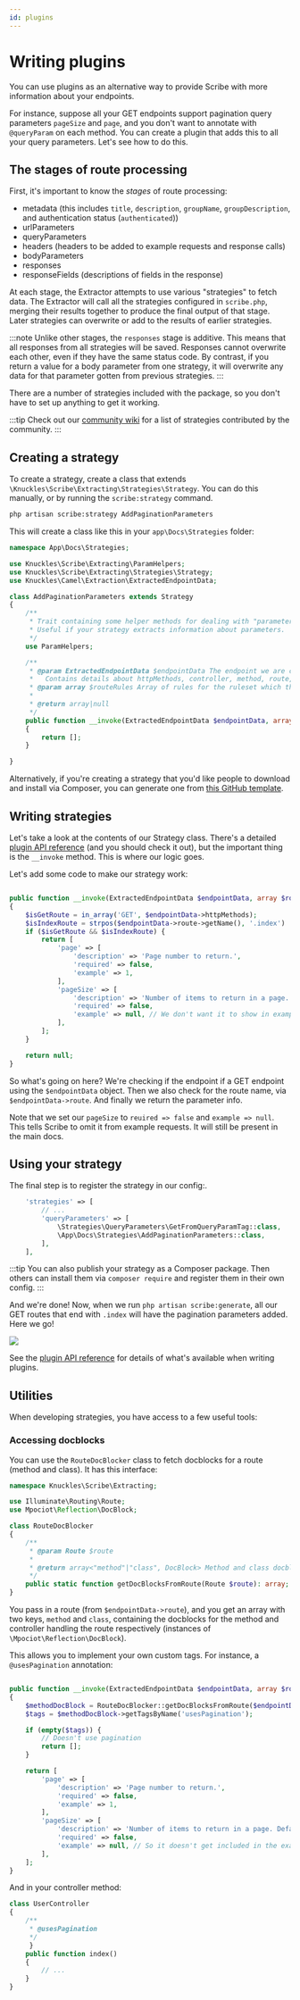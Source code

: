 ```yaml
---
id: plugins
---
```


# Writing plugins
You can use plugins as an alternative way to provide Scribe with more information about your endpoints.

For instance, suppose all your GET endpoints support pagination query parameters `pageSize` and `page`, and you don't want to annotate with `@queryParam` on each method. You can create a plugin that adds this to all your query parameters. Let's see how to do this.

## The stages of route processing
First, it's important to know the _stages_ of route processing:
- metadata (this includes `title`, `description`, `groupName`, `groupDescription`, and authentication status (`authenticated`))
- urlParameters
- queryParameters
- headers (headers to be added to example requests and response calls)
- bodyParameters
- responses
- responseFields (descriptions of fields in the response)

At each stage, the Extractor attempts to use various "strategies" to fetch data. The Extractor will call all the strategies configured in `scribe.php`, merging their results together to produce the final output of that stage. Later strategies can overwrite or add to the results of earlier strategies.

:::note
Unlike other stages, the `responses` stage is additive. This means that all responses from all strategies will be saved. Responses cannot overwrite each other, even if they have the same status code. By contrast, if you return a value for a body parameter from one strategy, it will overwrite any data for that parameter gotten from previous strategies.
:::

There are a number of strategies included with the package, so you don't have to set up anything to get it working.


:::tip
Check out our [community wiki](https://github.com/knuckleswtf/scribe/wiki) for a list of strategies contributed by the community.
:::

## Creating a strategy
To create a strategy, create a class that extends `\Knuckles\Scribe\Extracting\Strategies\Strategy`. You can do this manually, or by running the `scribe:strategy` command.

```bash
php artisan scribe:strategy AddPaginationParameters
```

This will create a class like this in your `app\Docs\Strategies` folder:

```php title="app\Docs\Strategies\AddPaginationParameters.php"
namespace App\Docs\Strategies;

use Knuckles\Scribe\Extracting\ParamHelpers;
use Knuckles\Scribe\Extracting\Strategies\Strategy;
use Knuckles\Camel\Extraction\ExtractedEndpointData;

class AddPaginationParameters extends Strategy
{
    /**
     * Trait containing some helper methods for dealing with "parameters".
     * Useful if your strategy extracts information about parameters.
     */
    use ParamHelpers;

    /**
     * @param ExtractedEndpointData $endpointData The endpoint we are currently processing.
     *   Contains details about httpMethods, controller, method, route, url, etc, as well as already extracted data.
     * @param array $routeRules Array of rules for the ruleset which this route belongs to.
     *
     * @return array|null
     */
    public function __invoke(ExtractedEndpointData $endpointData, array $routeRules = []): ?array
    {
        return [];
    }

}
```

Alternatively, if you're creating a strategy that you'd like people to download and install via Composer, you can generate one from [this GitHub template](https://github.com/knuckleswtf/scribe-plugin-template).

## Writing strategies
Let's take a look at the contents of our Strategy class. There's a detailed [plugin API reference](../reference/plugin-api) (and you should check it out), but the important thing is the `__invoke` method. This is where our logic goes.

Let's add some code to make our strategy work:

```php title="app\Docs\Strategies\AddPaginationParameters.php"

public function __invoke(ExtractedEndpointData $endpointData, array $routeRules = []): ?array
{
    $isGetRoute = in_array('GET', $endpointData->httpMethods);
    $isIndexRoute = strpos($endpointData->route->getName(), '.index') !== false;
    if ($isGetRoute && $isIndexRoute) {
        return [
            'page' => [
                'description' => 'Page number to return.',
                'required' => false,
                'example' => 1,
            ],
            'pageSize' => [
                'description' => 'Number of items to return in a page. Defaults to 10.',
                'required' => false,
                'example' => null, // We don't want it to show in examples
            ],
        ];
    }

    return null;
}
```

So what's going on here? We're checking if the endpoint if a GET endpoint using the `$endpointData` object. Then we also check for the route name, via `$endpointData->route`. And finally we return the parameter info.

Note that we set our `pageSize` to `reuired => false` and `example => null`. This tells Scribe to omit it from example requests. It will still be present in the main docs.

## Using your strategy
The final step is to register the strategy in our config:.

```php {5} title="config/scribe.php"
    'strategies' => [
        // ...
        'queryParameters' => [
            \Strategies\QueryParameters\GetFromQueryParamTag::class,
            \App\Docs\Strategies\AddPaginationParameters::class,
        ],
    ],
```

:::tip
You can also publish your strategy as a Composer package. Then others can install them via `composer require` and register them in their own config.
:::

And we're done! Now, when we run `php artisan scribe:generate`, all our GET routes that end with `.index` will have the pagination parameters added. Here we go!

![](/img/screenshots/plugins.png)

See the [plugin API reference](../reference/plugin-api) for details of what's available when writing plugins.

## Utilities
When developing strategies, you have access to a few useful tools:

### Accessing docblocks
You can use the `RouteDocBlocker` class to fetch docblocks for a route (method and class). It has this interface:

```php
namespace Knuckles\Scribe\Extracting;

use Illuminate\Routing\Route;
use Mpociot\Reflection\DocBlock;

class RouteDocBlocker
{
    /**
     * @param Route $route
     *
     * @return array<"method"|"class", DocBlock> Method and class docblocks
     */
    public static function getDocBlocksFromRoute(Route $route): array;
}
```

You pass in a route (from `$endpointData->route`), and you get an array with two keys, `method` and `class`, containing the docblocks for the method and controller handling the route respectively (instances of `\Mpociot\Reflection\DocBlock`).

This allows you to implement your own custom tags. For instance, a `@usesPagination` annotation:

```php

public function __invoke(ExtractedEndpointData $endpointData, array $routeRules = []): ?array
{
    $methodDocBlock = RouteDocBlocker::getDocBlocksFromRoute($endpointData->route)['method'];
    $tags = $methodDocBlock->getTagsByName('usesPagination');

    if (empty($tags)) {
        // Doesn't use pagination
        return [];
    }

    return [
        'page' => [
            'description' => 'Page number to return.',
            'required' => false,
            'example' => 1,
        ],
        'pageSize' => [
            'description' => 'Number of items to return in a page. Defaults to 10.',
            'required' => false,
            'example' => null, // So it doesn't get included in the examples
        ],
    ];
}
```

And in your controller method:

```php
class UserController
{
    /**
     * @usesPagination
     */
     }
    public function index()
    {
        // ...
    }
}
```
